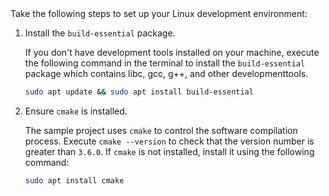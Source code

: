 <PlatformWrapper platform="linux-cpp">
Take the following steps to set up your Linux development environment:

1. Install the `build-essential` package.

    If you don't have development tools installed on your machine, execute the following command in the terminal to install the `build-essential` package which contains libc, gcc, g++, and other developmenttools.

    ```bash
    sudo apt update && sudo apt install build-essential
    ```
2. Ensure `cmake` is installed.

    The sample project uses `cmake` to control the software compilation process. Execute `cmake --version` to check that the version number is greater than `3.6.0`. If `cmake` is not installed, install it using the following command:

    ```bash
    sudo apt install cmake
    ```

</PlatformWrapper>